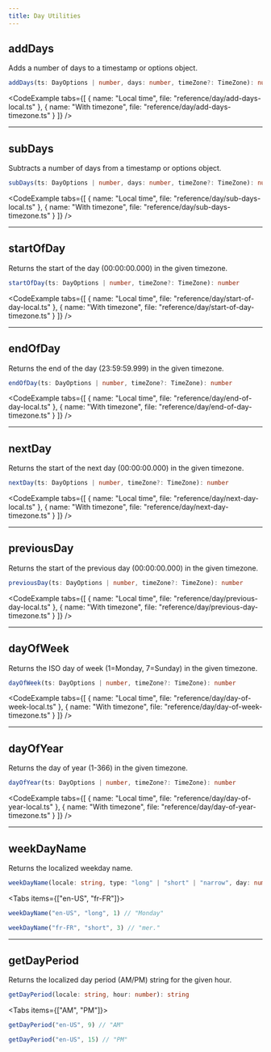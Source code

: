 ```yaml
---
title: Day Utilities
---
```



## addDays

Adds a number of days to a timestamp or options object.

```ts
addDays(ts: DayOptions | number, days: number, timeZone?: TimeZone): number
```

<CodeExample tabs={[
  { name: "Local time", file: "reference/day/add-days-local.ts" },
  { name: "With timezone", file: "reference/day/add-days-timezone.ts" }
]} />

---

## subDays

Subtracts a number of days from a timestamp or options object.

```ts
subDays(ts: DayOptions | number, days: number, timeZone?: TimeZone): number
```

<CodeExample tabs={[
  { name: "Local time", file: "reference/day/sub-days-local.ts" },
  { name: "With timezone", file: "reference/day/sub-days-timezone.ts" }
]} />

---

## startOfDay

Returns the start of the day (00:00:00.000) in the given timezone.

```ts
startOfDay(ts: DayOptions | number, timeZone?: TimeZone): number
```

<CodeExample tabs={[
  { name: "Local time", file: "reference/day/start-of-day-local.ts" },
  { name: "With timezone", file: "reference/day/start-of-day-timezone.ts" }
]} />

---

## endOfDay

Returns the end of the day (23:59:59.999) in the given timezone.

```ts
endOfDay(ts: DayOptions | number, timeZone?: TimeZone): number
```

<CodeExample tabs={[
  { name: "Local time", file: "reference/day/end-of-day-local.ts" },
  { name: "With timezone", file: "reference/day/end-of-day-timezone.ts" }
]} />

---

## nextDay

Returns the start of the next day (00:00:00.000) in the given timezone.

```ts
nextDay(ts: DayOptions | number, timeZone?: TimeZone): number
```

<CodeExample tabs={[
  { name: "Local time", file: "reference/day/next-day-local.ts" },
  { name: "With timezone", file: "reference/day/next-day-timezone.ts" }
]} />

---

## previousDay

Returns the start of the previous day (00:00:00.000) in the given timezone.

```ts
previousDay(ts: DayOptions | number, timeZone?: TimeZone): number
```

<CodeExample tabs={[
  { name: "Local time", file: "reference/day/previous-day-local.ts" },
  { name: "With timezone", file: "reference/day/previous-day-timezone.ts" }
]} />

---

## dayOfWeek

Returns the ISO day of week (1=Monday, 7=Sunday) in the given timezone.

```ts
dayOfWeek(ts: DayOptions | number, timeZone?: TimeZone): number
```

<CodeExample tabs={[
  { name: "Local time", file: "reference/day/day-of-week-local.ts" },
  { name: "With timezone", file: "reference/day/day-of-week-timezone.ts" }
]} />

---

## dayOfYear

Returns the day of year (1-366) in the given timezone.

```ts
dayOfYear(ts: DayOptions | number, timeZone?: TimeZone): number
```

<CodeExample tabs={[
  { name: "Local time", file: "reference/day/day-of-year-local.ts" },
  { name: "With timezone", file: "reference/day/day-of-year-timezone.ts" }
]} />

---

## weekDayName

Returns the localized weekday name.

```ts
weekDayName(locale: string, type: "long" | "short" | "narrow", day: number): string
```

<Tabs items={["en-US", "fr-FR"]}>
  <Tab value="en-US">

```ts title="en-US"
weekDayName("en-US", "long", 1) // "Monday"
```
  </Tab>
  <Tab value="fr-FR">

```ts title="fr-FR"
weekDayName("fr-FR", "short", 3) // "mer."
```
  </Tab>
</Tabs>

---

## getDayPeriod

Returns the localized day period (AM/PM) string for the given hour.

```ts
getDayPeriod(locale: string, hour: number): string
```

<Tabs items={["AM", "PM"]}>
  <Tab value="AM">

```ts title="AM"
getDayPeriod("en-US", 9) // "AM"
```
  </Tab>
  <Tab value="PM">

```ts title="PM"
getDayPeriod("en-US", 15) // "PM"
```
  </Tab>
</Tabs> 